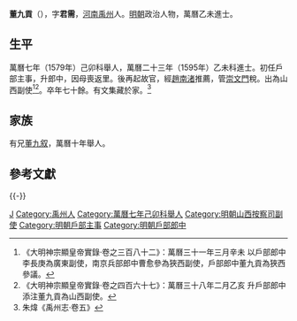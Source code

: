 {{明清人物信息框
| 姓名 = 董九貢
| 原名 =
| 圖片名稱 = 
| 圖片大小 = 220px
| 圖片說明 = 
| 最高職務 = 山西按察司副使
| 國家 = 大明
| 爵位 =
| 籍貫 = [[河南|河南]][[禹州|禹州]]
| 族裔 = 
| 字號 = 字君需
| 室名 = 
| 諡號 = 
| 出生日期 = 嘉靖三十八年（1559年）
| 出生地點 = 
| 逝世日期 = 卒年不詳
| 逝世地點 = 
| 墓葬 =
| 配偶 =
| 親屬 = 
| 出身 = 
*萬曆二十三年乙未科進士出身
| 經歷 = 
| 著作 =
}}

'''董九貢'''（{{bd|1559年||？年||}}），字'''君需'''，[[河南|河南]][[禹州|禹州]]人。[[明朝|明朝]]政治人物，萬曆乙未進士。

==生平==
萬曆七年（1579年）己卯科舉人，萬曆二十三年（1595年）乙未科進士。初任戶部主事，升郎中，因母喪返里。後再起故官，經[[趙南渚|趙南渚]]推薦，管[[崇文門|崇文門]]稅。出為山西副使<ref>《大明神宗顯皇帝實錄·卷之三百八十二》：萬曆三十一年三月辛未 以戶部郎中李長庚為廣東副使，南京兵部郎中曹愈參為狹西副使，戶部郎中董九貢為狹西參議。</ref><ref>《大明神宗顯皇帝實錄·卷之四百六十七》：萬曆三十八年二月乙亥 升戶部郎中添注董九貢為山西副使。</ref>。卒年七十餘。有文集藏於家。<ref>	朱煒《禹州志·卷五》</ref>

==家族==
有兄[[董九叙|董九叙]]，萬曆十年舉人。

==參考文獻==
{{reflist}}

{{-}}
{{萬曆二十三年乙未科殿試金榜}}

{{Authority control}}

{{DEFAULTSORT:Dong董}}
[[Category:董姓|J]]
[[Category:禹州人|Category:禹州人]]
[[Category:萬曆七年己卯科舉人|Category:萬曆七年己卯科舉人]]
[[Category:明朝山西按察司副使|Category:明朝山西按察司副使]]
[[Category:明朝戶部主事|Category:明朝戶部主事]]
[[Category:明朝戶部郎中|Category:明朝戶部郎中]]